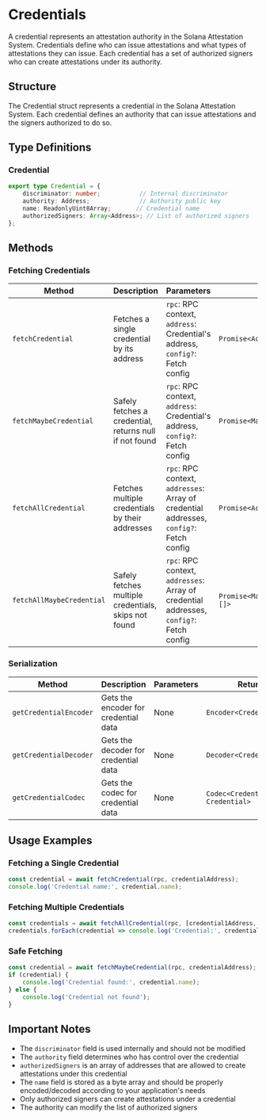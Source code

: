 # Credentials

A credential represents an attestation authority in the Solana Attestation System. Credentials define who can issue attestations and what types of attestations they can issue. Each credential has a set of authorized signers who can create attestations under its authority.

## Structure

The Credential struct represents a credential in the Solana Attestation System. Each credential defines an authority that can issue attestations and the signers authorized to do so.

## Type Definitions

### Credential

```typescript
export type Credential = {
    discriminator: number;           // Internal discriminator
    authority: Address;              // Authority public key
    name: ReadonlyUint8Array;       // Credential name
    authorizedSigners: Array<Address>; // List of authorized signers
};
```

## Methods

### Fetching Credentials

| Method | Description | Parameters | Returns |
|--------|-------------|------------|---------|
| `fetchCredential` | Fetches a single credential by its address | `rpc`: RPC context, `address`: Credential's address, `config?`: Fetch config | `Promise<Account<Credential>>` |
| `fetchMaybeCredential` | Safely fetches a credential, returns null if not found | `rpc`: RPC context, `address`: Credential's address, `config?`: Fetch config | `Promise<MaybeAccount<Credential>>` |
| `fetchAllCredential` | Fetches multiple credentials by their addresses | `rpc`: RPC context, `addresses`: Array of credential addresses, `config?`: Fetch config | `Promise<Account<Credential>[]>` |
| `fetchAllMaybeCredential` | Safely fetches multiple credentials, skips not found | `rpc`: RPC context, `addresses`: Array of credential addresses, `config?`: Fetch config | `Promise<MaybeAccount<Credential>[]>` |

### Serialization

| Method | Description | Parameters | Returns |
|--------|-------------|------------|---------|
| `getCredentialEncoder` | Gets the encoder for credential data | None | `Encoder<CredentialArgs>` |
| `getCredentialDecoder` | Gets the decoder for credential data | None | `Decoder<Credential>` |
| `getCredentialCodec` | Gets the codec for credential data | None | `Codec<CredentialArgs, Credential>` |

## Usage Examples

### Fetching a Single Credential

```typescript
const credential = await fetchCredential(rpc, credentialAddress);
console.log('Credential name:', credential.name);
```

### Fetching Multiple Credentials

```typescript
const credentials = await fetchAllCredential(rpc, [credential1Address, credential2Address]);
credentials.forEach(credential => console.log('Credential:', credential.name));
```

### Safe Fetching

```typescript
const credential = await fetchMaybeCredential(rpc, credentialAddress);
if (credential) {
    console.log('Credential found:', credential.name);
} else {
    console.log('Credential not found');
}
```

## Important Notes

- The `discriminator` field is used internally and should not be modified
- The `authority` field determines who has control over the credential
- `authorizedSigners` is an array of addresses that are allowed to create attestations under this credential
- The `name` field is stored as a byte array and should be properly encoded/decoded according to your application's needs
- Only authorized signers can create attestations under a credential
- The authority can modify the list of authorized signers

